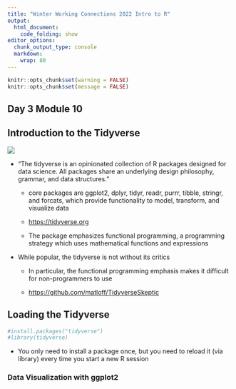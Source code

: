 ```yaml
---
title: "Winter Working Connections 2022 Intro to R"
output:
  html_document:
    code_folding: show
editor_options:
  chunk_output_type: console
  markdown: 
    wrap: 80
---
```


```r
knitr::opts_chunk$set(warning = FALSE)
knitr::opts_chunk$set(message = FALSE)
```

## Day 3 Module 10

## Introduction to the Tidyverse

![](images/tidyverse-stickers.png)

- "The tidyverse is an opinionated collection of R packages designed for data science. All packages share an underlying design philosophy, grammar, and data structures."

  - core packages are ggplot2, dplyr, tidyr, readr, purrr, tibble, stringr, and  forcats, which provide functionality to model, transform, and visualize data

  - <https://tidyverse.org>
  
  - The package emphasizes functional programming, a programming strategy which uses mathematical functions and expressions

- While popular, the tidyverse is not without its critics

  - In particular, the functional programming emphasis makes it difficult for non-programmers to use
  
  - <https://github.com/matloff/TidyverseSkeptic>
  
## Loading the Tidyverse

```r
#install.packages("tidyverse")
#library(tidyverse)
```

- You only need to install a package once, but you need to reload it (via library) every time you start a new R session







### Data Visualization with ggplot2 

